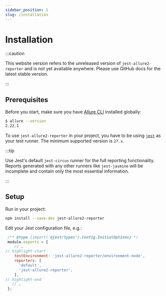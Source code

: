 ```yaml
---
sidebar_position: 1
slug: /installation
---
```


# Installation

:::caution

This website version refers to the unreleased version of `jest-allure2-reporter` and is not yet available
anywhere. Please use GitHub docs for the latest stable version.

:::

## Prerequisites

Before you start, make sure you have [Allure CLI](https://docs.qameta.io/allure/#_get_started) installed globally:

```bash
$ allure --version
2.22.1
```

To use `jest-allure2-reporter` in your project, you have to be using
[`jest`](https://jestjs.io) as your test runner. The minimum supported version is `27.x`.

:::tip

Use Jest's default `jest-circus` runner for the full reporting functionality. Reports generated with any other runners like `jest-jasmine` will be incomplete and contain only the most essential information.

:::

## Setup

Run in your project:

```bash
npm install --save-dev jest-allure2-reporter
```

Edit your Jest configuration file, e.g.:

```js title="jest.config.js"
 /** @type {import('@jest/types').Config.InitialOptions} */
 module.exports = {
    // …
// highlight-start
    testEnvironment: 'jest-allure2-reporter/environment-node',
    reporters: [
      'default',
      'jest-allure2-reporter',
    ],
// highlight-end
   // …
 };
```
